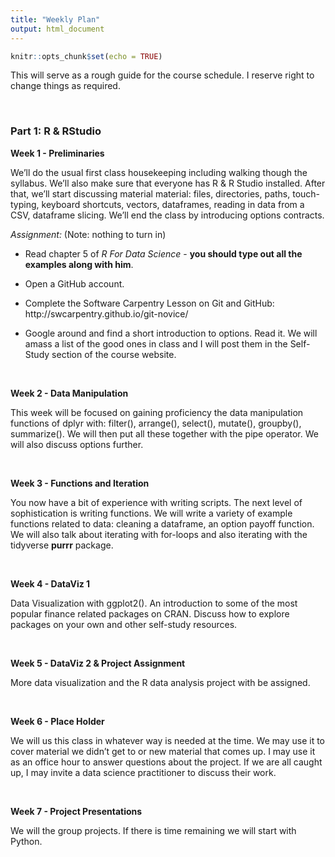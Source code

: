 ```yaml
---
title: "Weekly Plan"
output: html_document
---
```


```r
knitr::opts_chunk$set(echo = TRUE)
```

This will serve as a rough guide for the course schedule.  I reserve right to change things as required.

&nbsp;

### Part 1: R & RStudio

**Week 1 - Preliminaries**

We'll do the usual first class housekeeping including walking though the syllabus.  We'll also make sure that everyone has R & R Studio installed.  After that, we'll start discussing material material: files, directories, paths, touch-typing, keyboard shortcuts, vectors, dataframes, reading in data from a CSV, dataframe slicing.  We'll end the class by introducing options contracts.

*Assignment:* (Note: nothing to turn in)

- Read chapter 5 of *R For Data Science* - **you should type out all the examples along with him**.

- Open a GitHub account.

- Complete the Software Carpentry Lesson on Git and GitHub:
http://swcarpentry.github.io/git-novice/

- Google around and find a short introduction to options.  Read it.  We will amass a list of the good ones in class and I will post them in the Self-Study section of the course website.

&nbsp;

**Week 2 - Data Manipulation** 

This week will be focused on gaining proficiency the data manipulation functions of dplyr with: filter(), arrange(), select(), mutate(), groupby(), summarize().  We will then put all these together with the pipe operator.  We will also discuss options further.

<!-- A brief history of R and why it’s used in data science.  Introduction to R: data types and syntax.  Various ways to run R code: interactive command line, scripts, notebooks.   Reading in data from external data sources. Basics of options. -->

<!-- IDEA: a simple visualization of the difference between calendar days and business days. I won't have them graph made up data, but this will be a nice opportunity for them to tell a little story with data and a visualization. -->

&nbsp;

**Week 3 - Functions and Iteration**   

You now have a bit of experience with writing scripts.  The next level of sophistication is writing functions. We will write a variety of example functions related to data: cleaning a dataframe, an option payoff function.  We will also talk about iterating with for-loops and also iterating with the tidyverse **purrr** package.

&nbsp;

**Week 4 - DataViz 1** 

Data Visualization with ggplot2().  An introduction to some of the most popular finance related packages on CRAN.  Discuss how to explore packages on your own and other self-study resources.

<!-- Some statics such as linear regression and PCA.  -->

&nbsp;

**Week 5 - DataViz 2 & Project Assignment **

More data visualization and the R data analysis project with be assigned.

&nbsp;

**Week 6 - Place Holder**

We will us this class in whatever way is needed at the time.  We may use it to cover material we didn't get to or new material that comes up.  I may use it as an office hour to answer questions about the project.  If we are all caught up, I may invite a data science practitioner to discuss their work.

&nbsp;

**Week 7 - Project Presentations**

We will the group projects.  If there is time remaining we will start with Python.






